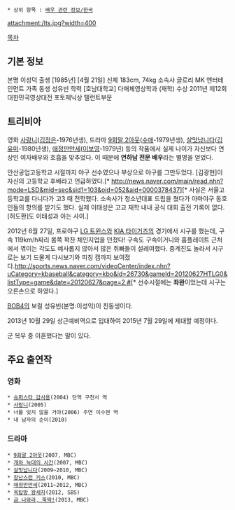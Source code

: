  * 상위 항목 : [[배우 관련 정보/한국]]

attachment:/lts.jpg?width=400

[[목차]]

== 기본 정보 ==
본명 이성덕
출생 [1985년] [4월 21일] 
신체 183cm, 74kg 
소속사 글로리 MK 엔터테인먼트 
가족 동생 성유빈 
학력 [호남대학교] 다매체영상학과 (재학) 
수상 2011년 제12회 대한민국영상대전 포토제닉상 탤런트부문 

== 트리비아 ==
영화 [[사랑니]]([[김정은]]-1976년생), 드라마 [[9회말 2아웃]]([[수애]]-1979년생), [[살맛납니다]]([[김유미]]-1980년생), [[애정만만세]]([[이보영]]-1979년) 등의 작품에서 실제 나이가 자신보다 연상인 여자배우와 호흡을 맞추었다. 이 때문에 '''연하남 전문 배우'''라는 별명을 얻었다.

안산공업고등학교 시절까지 야구 선수였으나 부상으로 야구를 그만두었다. [김광현]이 자신의 고등학교 후배라고 언급하였다.[* http://news.naver.com/main/read.nhn?mode=LSD&mid=sec&sid1=103&oid=052&aid=0000378437][* 사실은 서울고등학교를 다니다가 고3 때 전학했다. 소속사가 청소년대표 드립을 쳤다가 아마야구 동호인들의 항의를 받기도 했다. 실제 이태성은 고교 재학 내내 공식 대회 출전 기록이 없다. [허도환]도 이태성과 아는 사이.]

2012년 6월 27일, 프로야구 [[LG 트윈스]]와 [[KIA 타이거즈]]의 경기에서 시구를 했는데, 구속 119km/h짜리 몸쪽 꽉찬 체인지업을 던졌다! 구속도 구속이거니와 홈플레이트 근처에서 꺾이는 각도도 예사롭지 않아서 많은 쥐빠들이 설레여했다. 중계진도 놀라서 시구로는 보기 드물게 다시보기와 피칭 캠까지 보여졌다.[[http://sports.news.naver.com/videoCenter/index.nhn?uCategory=kbaseball&category=kbo&id=26730&gameId=20120627HTLG0&listType=game&date=20120627&page=2 #]][* 선수시절에는 '''좌완'''이었는데 시구는 오른손으로 하였다.]

[[BOB4]]의 보컬 성유빈(본명:이성익)이 친동생이다.

2013년 10월 29일 상근예비역으로 입대하여 2015년 7월 29일에 제대할 예정이다.

군 복무 중 이혼했다는 말이 있다.

== 주요 출연작 ==
=== 영화 ===
 * [[슈퍼스타 감사용]](2004) 단역 구천서 역
 * [[사랑니]](2005)
 * 너를 잊지 않을 거야(2006) 주연 이수현 역
 * 내 남자의 순이(2010)

=== 드라마 ===
 * [[9회말 2아웃]](2007, MBC)
 * [[개와 늑대의 시간]](2007, MBC)
 * [[살맛납니다]](2009~2010, MBC)
 * [[장난스런 키스]](2010, MBC)
 * [[애정만만세]](2011~2012, MBC)
 * [[옥탑방 왕세자]](2012, SBS)
 * [[금 나와라, 뚝딱!]](2013, MBC)
